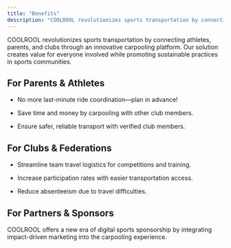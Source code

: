 ```yaml
---
title: "Benefits"
description: "COOLROOL revolutionizes sports transportation by connecting athletes, parents, and clubs through an innovative carpooling platform. Our solution creates value for everyone involved while promoting sustainable practices in sports communities."
---
```


COOLROOL revolutionizes sports transportation by connecting athletes, parents, and clubs through an innovative carpooling platform. Our solution creates value for everyone involved while promoting sustainable practices in sports communities.

## For Parents & Athletes

- No more last-minute ride coordination—plan in advance!

- Save time and money by carpooling with other club members.

- Ensure safer, reliable transport with verified club members.

## For Clubs & Federations

- Streamline team travel logistics for competitions and training.

- Increase participation rates with easier transportation access.

- Reduce absenteeism due to travel difficulties.

<Card
  title="Register my club"
  description="Register your club and start carpooling with other club members."
  link="https://calendly.com/coolrool/club"
  icon="soccer-ball"
  iconType="regular"
  iconSize="32px"
/>

## For Partners & Sponsors

COOLROOL offers a new era of digital sports sponsorship by integrating impact-driven marketing into the carpooling experience.

<CardList cols={2}>
<Card 
  title="In-app Visibility"
  description="Your brand appears each time a ride is arranged."
  icon="eye"
  iconType="regular"
  iconSize="32px"
/>
<Card 
  title="Targeted Marketing"
  description="Engage directly with sports clubs, parents, and local communities."
  icon="target"
  iconType="regular"
  iconSize="32px"
/>
<Card 
  title="Corporate Social Responsibility (CSR) Impact"
  description="Showcase sustainability efforts with real, measurable results."
  icon="hand-heart"
  iconType="regular"
  iconSize="32px"
/>
<Card 
  title="Data-Driven Reports"
  description="Access key metrics such as CO₂ savings, rides completed, and engagement levels."
  icon="chart-bar"
  iconType="regular"
  iconSize="32px"
/>
<Card 
  title="Sustainable Branding"
  description="Move from physical, wasteful sponsorships (stadium banners, flyers) to highly visible digital exposure."
  icon="leaf"
  iconType="regular"
  iconSize="32px"
/>
<Card 
  title="Community Engagement"
  description="Strengthen your brand's commitment to sustainability and sports development."
  icon="users-three"
  iconType="regular"
  iconSize="32px"
/>
</CardList>


<Card
  title="Become a partner"
  description="Become a partner and get in-app visibility for your brand."
  link="https://calendly.com/coolrool/partenaire"
  icon="handshake"
  iconType="regular"
  iconSize="32px"
/>